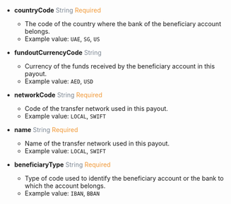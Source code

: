 
- **countryCode** <font color='#7d8793'>String</font> <font color='#f19938'>Required</font>  
  - The code of the country where the bank of the beneficiary account belongs.  
  - Example value: `UAE`, `SG`, `US`

- **fundoutCurrencyCode** <font color='#7d8793'>String</font>  
  - Currency of the funds received by the beneficiary account in this payout.  
  - Example value: `AED`, `USD`

- **networkCode** <font color='#7d8793'>String</font> <font color='#f19938'>Required</font>  
  - Code of the transfer network used in this payout.  
  - Example value: `LOCAL`, `SWIFT`

- **name** <font color='#7d8793'>String</font> <font color='#f19938'>Required</font>  
  - Name of the transfer network used in this payout.  
  - Example value: `LOCAL`, `SWIFT`

- **beneficiaryType** <font color='#7d8793'>String</font> <font color='#f19938'>Required</font>  
  - Type of code used to identify the beneficiary account or the bank to which the account belongs.  
  - Example value: `IBAN`, `BBAN`
